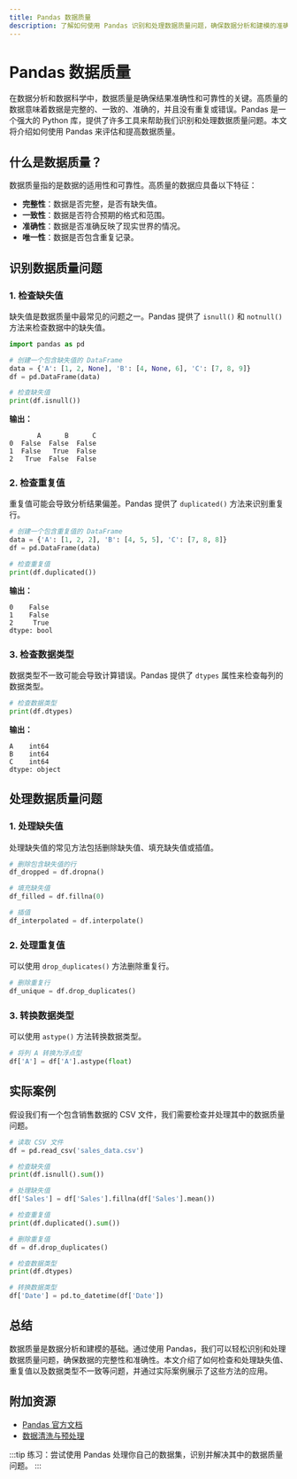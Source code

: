 ```yaml
---
title: Pandas 数据质量
description: 了解如何使用 Pandas 识别和处理数据质量问题，确保数据分析和建模的准确性。
---
```


# Pandas 数据质量

在数据分析和数据科学中，数据质量是确保结果准确性和可靠性的关键。高质量的数据意味着数据是完整的、一致的、准确的，并且没有重复或错误。Pandas 是一个强大的 Python 库，提供了许多工具来帮助我们识别和处理数据质量问题。本文将介绍如何使用 Pandas 来评估和提高数据质量。

## 什么是数据质量？

数据质量指的是数据的适用性和可靠性。高质量的数据应具备以下特征：

- **完整性**：数据是否完整，是否有缺失值。
- **一致性**：数据是否符合预期的格式和范围。
- **准确性**：数据是否准确反映了现实世界的情况。
- **唯一性**：数据是否包含重复记录。

## 识别数据质量问题

### 1. 检查缺失值

缺失值是数据质量中最常见的问题之一。Pandas 提供了 `isnull()` 和 `notnull()` 方法来检查数据中的缺失值。

```python
import pandas as pd

# 创建一个包含缺失值的 DataFrame
data = {'A': [1, 2, None], 'B': [4, None, 6], 'C': [7, 8, 9]}
df = pd.DataFrame(data)

# 检查缺失值
print(df.isnull())
```

**输出：**

```
       A      B      C
0  False  False  False
1  False   True  False
2   True  False  False
```

### 2. 检查重复值

重复值可能会导致分析结果偏差。Pandas 提供了 `duplicated()` 方法来识别重复行。

```python
# 创建一个包含重复值的 DataFrame
data = {'A': [1, 2, 2], 'B': [4, 5, 5], 'C': [7, 8, 8]}
df = pd.DataFrame(data)

# 检查重复值
print(df.duplicated())
```

**输出：**

```
0    False
1    False
2     True
dtype: bool
```

### 3. 检查数据类型

数据类型不一致可能会导致计算错误。Pandas 提供了 `dtypes` 属性来检查每列的数据类型。

```python
# 检查数据类型
print(df.dtypes)
```

**输出：**

```
A    int64
B    int64
C    int64
dtype: object
```

## 处理数据质量问题

### 1. 处理缺失值

处理缺失值的常见方法包括删除缺失值、填充缺失值或插值。

```python
# 删除包含缺失值的行
df_dropped = df.dropna()

# 填充缺失值
df_filled = df.fillna(0)

# 插值
df_interpolated = df.interpolate()
```

### 2. 处理重复值

可以使用 `drop_duplicates()` 方法删除重复行。

```python
# 删除重复行
df_unique = df.drop_duplicates()
```

### 3. 转换数据类型

可以使用 `astype()` 方法转换数据类型。

```python
# 将列 A 转换为浮点型
df['A'] = df['A'].astype(float)
```

## 实际案例

假设我们有一个包含销售数据的 CSV 文件，我们需要检查并处理其中的数据质量问题。

```python
# 读取 CSV 文件
df = pd.read_csv('sales_data.csv')

# 检查缺失值
print(df.isnull().sum())

# 处理缺失值
df['Sales'] = df['Sales'].fillna(df['Sales'].mean())

# 检查重复值
print(df.duplicated().sum())

# 删除重复值
df = df.drop_duplicates()

# 检查数据类型
print(df.dtypes)

# 转换数据类型
df['Date'] = pd.to_datetime(df['Date'])
```

## 总结

数据质量是数据分析和建模的基础。通过使用 Pandas，我们可以轻松识别和处理数据质量问题，确保数据的完整性和准确性。本文介绍了如何检查和处理缺失值、重复值以及数据类型不一致等问题，并通过实际案例展示了这些方法的应用。

## 附加资源

- [Pandas 官方文档](https://pandas.pydata.org/pandas-docs/stable/)
- [数据清洗与预处理](https://towardsdatascience.com/data-cleaning-with-python-and-pandas-detecting-missing-values-3e9c6ebcf78b)

:::tip
练习：尝试使用 Pandas 处理你自己的数据集，识别并解决其中的数据质量问题。
:::